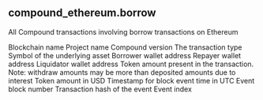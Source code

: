 ## compound_ethereum.borrow 
All Compound transactions involving borrow transactions on Ethereum

<ParamField path="blockchain">
Blockchain name
</ParamField>
<ParamField path="project">
Project name
</ParamField>
<ParamField path="version">
Compound version
</ParamField>
<ParamField path="transaction_type">
The transaction type
</ParamField>
<ParamField path="symbol">
Symbol of the underlying asset
</ParamField>
<ParamField path="token_address">

</ParamField>
<ParamField path="borrower">
Borrower wallet address
</ParamField>
<ParamField path="repayer">
Repayer wallet address
</ParamField>
<ParamField path="liquidator">
Liquidator wallet address
</ParamField>
<ParamField path="amount">
Token amount present in the transaction. Note: withdraw amounts may be more than deposited amounts due to interest
</ParamField>
<ParamField path="usd_amount">
Token amount in USD
</ParamField>
<ParamField path="block_time">
Timestamp for block event time in UTC
</ParamField>
<ParamField path="block_number">
Event block number
</ParamField>
<ParamField path="tx_hash">
Transaction hash of the event
</ParamField>
<ParamField path="evt_index">
Event index
</ParamField>
